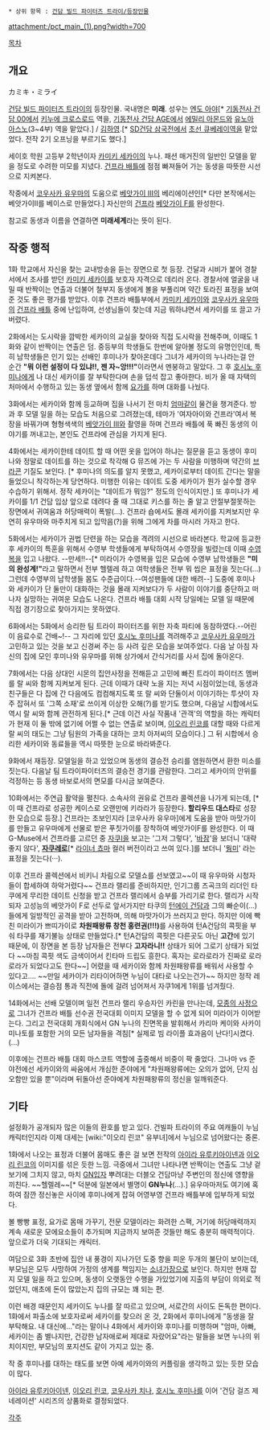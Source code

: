  * 상위 항목 : [[건담 빌드 파이터즈 트라이/등장인물]]

attachment:/pct_main_(1).png?width=700

[[목차]]

== 개요 ==
カミキ・ミライ

[[건담 빌드 파이터즈 트라이]]의 등장인물. 국내명은 '''미래'''. 성우는 [[엔도 아야]][* [[기동전사 건담 00]]에서 [[키누에 크로스로드]] 역을, [[기동전사 건담 AGE]]에서 [[에밀리 아몬드]]와 [[유노아 아스노]](3~4부) 역을 맡았다.] / [[김하영]].[* [[SD건담 삼국전]]에서 [[초선 큐베레이]]역을 맡았었다. 전작 2기 오프닝을 부르기도 했다.]

세이호 학원 고등부 2학년이자 [[카미키 세카이]]의 누나. 패션 매거진의 일반인 모델을 맡을 정도로 수려한 미모를 지녔다. [[건프라 배틀]]에 점점 빠져들어 가는 동생을 따뜻한 시선으로 지켜본다.

작중에서 [[코우사카 유우마]]의 도움으로 [[베앗가이 Ⅲ]]의 베리에이션인[* 다만 본작에서는 베앗가이Ⅱ를 베이스로 만들었다.] 자신만의 [[건프라]] [[베앗가이 F]]를 완성한다.

참고로 동생과 이름을 연결하면 '''미래세계'''라는 뜻이 된다.

== 작중 행적 ==
1화 학교에서 자신을 찾는 교내방송을 듣는 장면으로 첫 등장. 건달과 시비가 붙어 경찰서에서 조사를 받던 [[카미키 세카이]]를 보호자 자격으로 데리러 온다. 경찰서에 얼굴을 내밀 때 반짝이는 연출과 더불어 철부지 동생에게 볼을 부풀리며 약간 토라진 표정을 보여준 것도 좋은 평가를 받았다. 이후 건프라 배틀부에서 [[카미키 세카이]]와 [[코우사카 유우마]]의 [[건프라 배틀]] 중에 난입하여, 선생님들이 찾는데 지금 뭐하냐면서 세카이를 또 끌고 가버렸다.  

2화에서는 도시락을 깜박한 세카이의 교실을 찾아와 직접 도시락을 전해주며, 이때도 1화와 같이 반짝이는 연출은 덤. 중등부의 학생들도 한번에 알아볼 정도의 유명인인데, 특히 남학생들은 인기 있는 선배인 후미나가 찾아온데다 그녀가 세카이의 누나라는걸 안 순간 '''"뭐 이런 설정이 다 있냐!!, 젠 자~앙!!!"'''이라면서 멘붕하고 말았다. 그 후 [[호시노 후미나]]에게 나 대신 세카이를 잘 부탁한다며 손을 덥석 잡고 좋아한다. 비가 올 때 자택의 처마에서 수행하고 있는 동생 옆에서 함께 [[요가]]를 하며 대화를 나눴다.

3화에서는 세카이와 함께 등교하며 집을 나서기 전 마치 [[엄마]]같이 물건을 챙겨준다. 방과 후 모델 일을 하는 모습도 처음으로 그려졌는데, 테마가 '여자아이와 건프라'여서 복장을 바꿔가며 형형색색의 [[베앗가이 Ⅲ]]와 촬영을 하며 건프라 배틀에 푹 빠진 동생의 이야기를 꺼내고는, 본인도 건프라에 관심을 가지게 된다.

4화에서는 세카이한테 데이트 할 때 어떤 옷을 입어야 하냐는 질문을 듣고 동생이 후미나와 정말로 데이트를 하는 것으로 착각해 G 뮤즈에 가는 두 사람을 미행하며 약간의 [[브라콘]] 기질도 보인다. [* 후미나의 의도를 알지 못했고, 세카이로부터 데이트 간다는 말을 들었으니 착각하는게 당연하다. 미행한 이유는 데이트 도중 세카이가 뭔가 실수할 경우 수습하기 위해서. 정작 세카이는 "데이트가 뭐임?" 정도의 인식이지만.] 또 후미나가 세카이를 1/1 건담 입상 앞으로 데려다 줄 때 그대로 키스를 하는 줄 알고 안절부절못하는 장면에서 귀여움과 허당매력이 폭발(...). 건프라 숍에서도 몰래 세카이를 지켜보지만 우연히 유우마와 마주치게 되고 입막음(?)을 위해 그에게 차를 마시러 가자고 한다.

5화에서는 세카이가 권법 단련을 하는 모습을 격려의 시선으로 바라본다. 학교에 등교한 후 세카이의 특훈을 위해서 수영부 학생들에게 부탁하여서 수영장을 빌렸는데 이때 [[수영복]]을 입고 나왔다. --만세!!--[* 미라이가 수영복을 입은 모습에 수영부 남학생들은 '''"미의 완성계!"'''라고 말하면서 전부 헬렐레 하고 여학생들은 전부 뭐 씹은 표정을 짓는다(...) 그런데 수영부의 남학생들 몸도 수준급이다.--여성팬들에 대한 배려--] 도중에 후미나와 세카이가 단 둘만이 대화하는 것을 몰래 지켜보다가 두 사람이 이야기를 중단하고 떠나자 실망하는 귀여운 모습도 나온다. 건프라 배틀 대회 시작 당일에는 모델 일 때문에 직접 경기장으로 찾아가지는 못하였다.

6화에서는 5화에서 승리한 팀 트라이 파이터즈를 위한 자축 파티에 동참하였다.--어린이 음료수로 건배~!-- 그 자리에 있던 [[호시노 후미나]]를 격려해주고 [[코우사카 유우마]]가 고민하고 있는 것을 보고 신경써 주는 등 사려 깊은 모습을 보여주었다. 다음 날 아침 자신의 집에 모인 후미나와 유우마를 위해 상가에서 간식거리를 사서 집에 돌아온다.

7화에서는 다음 상대인 시몬의 집안사정을 전해듣고 고민에 빠진 트라이 파이터즈 멤버를 랄 씨와 함께 지켜보게 된다. 근데 이때가 대략 노을 지는 저녁 시점이었는데, 동생과 친구들은 다 집에 간 다음에도 컴컴해지도록 또 랄 씨와 단둘이서 이야기하는 투샷이 자주 잡혀서 또 '그쪽 소재'로 쓰이게 이상한 오해(?)를 받기도 했으며, 다음날 시합에서도 역시 랄 씨와 함께 관전하게 된다.[* 근데 이건 사실 작품내 '관객'의 역할을 하는 캐릭터가 현재 이 둘 밖에 없기에 어쩔 수 없는 연출로 보이며, [[이오리 린코]]를 대할 때와 다르게 랄 씨의 태도는 그냥 팀원의 가족을 대하는 코치 아저씨의 모습이다.] 그 뒤 시합에서 승리한 세카이와 동료들을 역시 따뜻한 눈으로 바라봐준다.

9화에서 재등장. 모델일을 하고 있었으며 동생의 결승전 승리를 염원하면서 환한 미소를 짓는다. 다음날 팀 트라이파이터즈의 결승전 경기를 관람한다. 그리고 세카이의 안위를 걱정하는 등 동생 바보로서의 면모를 다시금 보여준다.  

10화에서는 주연급 활약을 펼친다. 소속사의 권유로 건프라 콜렉션을 나가게 되는데, [* 이 때 건프라로 성공한 케이스로 오랜만에 키라라가 등장한다. '''할리우드 대스타'''로 성장한 모습으로 등장.] 건프라는 초보인지라 [코우사카 유우마]에게 도움을 받아 마맛가이를 만들고 유우마에게 선물로 받은 푸칫가이를 장착하여 베앗가이F를 완성한다. 이 때 G-Muse에서 건프라를 고르던 중 [[자쿠I]]을 보고는 '그저 그렇다', '[[바잠]]'을 보더니 '대략 좋지 않다', '''[[자쿠레로]]'''[* [[라이너 쵸마]] 컬러 버전이라고 쓰여 있다.]를 보더니 '[[뭥미]]' 라는 표정을 짓는다(···).

이후 건프라 콜렉션에서 비키니 차림으로 모델쇼를 선보였고~~이 때 유우마와 시청자들이 합세하여 하악거렸다~~  건프라 랠리를 준비하지만, 인기그룹 즈곡크의 리더인 타쿠에게 무리한 데이트 신청을 받고 건프라 랠리에서 승부를 가리기로 한다. 랠리가 시작되자 고성능의 베앗가이 F로 선두로 앞서가지만 타쿠의 [[턴에이 건담]]과 그의 빠순이(...)들에게 일방적인 공격을 받아 고전하며, 의해 마맛가이가 쓰러지고 만다. 하지만 이에 빡친 미라이가 쁘띠가이로 '''차원패왕류 창천 홍련권(!!!)'''를 사용하여 턴A건담의 콕핏을 부숴 타쿠를 재기불능 상태로 만들었다.[* 턴A건담의 콕핏은 다른곳도 아닌 '''고간'''에 있기 때문에, 이 장면을 본 등장 남자들은 전부다 '''고자라니!!''' 상태가 되어 그로기 상태가 되었다 ~~마침 콕핏 색도 금색이어서 킨타마 드립도 흥한다. 혹자는 로라로라가 진짜로 로라로라가 되었다고도 한다~~] 어렸을 때 세카이와 함께 차원패왕류를 배워서 사용할 수 있다고.... ~~만일 세카이가 리타이어하면 누님이 대타로 나오는건가~~ 하지만 정작 레이스에서는 결승점 통과 직전에 돌에 걸려 넘어져서 자쿠1에게 1위를 넘겨줬다.

14화에서는 선배 모델이며 일전 건프라 랠리 우승자인 카린을 만나는데, [[임신|모종의 사정]]으로 그녀가 건프라 배틀 선수권 전국대회 이미지 모델을 할 수 없게 되어 미라이가 이어받는다. 그리고 전국대회 개회식에서 GN 누나의 진면목을 발휘해서 카리마 케이와 사카이 미나토를 포함한 거의 모든 남자들을 격침[* 실제로 빔 라이플 효과음이 난다!]시켰다.(...) 

이후에는 건프라 배틀 대회 마스코트 역할에 출중해서 비중이 팍 줄었다. 그나마 vs 준야전에선 세카이와의 싸움에서 개심한 준야에게 "차원패왕류에는 오의가 없어, 단지 심오함만 있을 뿐"이라며 뒤돌아선 준야에게 차원패왕류의 정신을 일깨워준다.

== 기타 ==
설정화가 공개되자 많은 이들의 환호를 받고 있다. 건빌파 트라이의 주요 여캐들이 누님 캐릭터인지라 이제 대세는 [wiki:"이오리 린코" 유부녀]에서 누님으로 넘어왔다는 중론.

1화에서 나오는 표정과 더불어 몸매도 좋은 걸 보면 전작의 [[아이라 유루키아이넨]]과 [[이오리 린코]]의 이미지를 섞은 듯한 느낌. 극중에서 그녀만 나타나면 반짝이는 연출도 그냥 겉보기에 그치지 않고, 마치 [[GN입자]] 뿌려대는 더블오 건담마냥 주변인의 정신에 영향을 끼친다. ~~헬렐레~~[* 덕분에 일본에서 별명이 '''GN누나'''(...).] 유우마마저도 여기에 혹하여 잠깐 정신놓은 사이에 후미나에게 잡혀 어영부영 건프라 배틀부에 입부하게 되었다.

볼 빵빵 표정, 요가로 몸매 가꾸기, 전문 모델이라는 화려한 스팩, 거기에 허당매력까지 계속 새로운 모에요소들이 추가되며 지금까지 보여준 것들만 해도 충분히 매력적이다. 앞으로가 더욱 기대되는 캐릭터.

여담으로 3화 초반에 집안 내 풍경이 지나가던 도중 향을 피운 두개의 불단이 보이는데, 부모님은 모두 사망하여 가정의 생계를 책임지는 [[소녀가장]]으로 보인다. 하지만 현재 잡지 모델 일을 하고 있으며, 동생이 오랫동안 수행을 가있었기에 지출의 부담이 의외로 적었던지, 애초에 돈이 많았는지 집의 규모는 꽤 되는 편.

이런 배경 때문인지 세카이도 누나를 잘 따르고 있으며, 서로간의 사이도 돈독한 편이다. 1화에서 파출소에 보호자로써 세카이를 찾으러 온 것, 2화에서 후미나에게 "동생을 잘 부탁해요. 내 대신에..."라는 말이나 4화에서 세카이와 후미나를 미행하며 "엄마, 아빠, 세카이는 좀 별나지만, 건강한 남자애로써 제대로 자랐어요"라는 말들을 보면 누나의 위치이지만, 부모님의 포지션도 같이 가지고 있는 중.

작 중 후미나를 대하는 태도를 보면 아예 세카이와의 커플링을 생각하고 있는 듯한 모습이 많다. 

[[아이라 유루키아이넨]], [[이오리 린코]], [[코우사카 치나]], [[호시노 후미나]]를 이어 '건담 걸즈 제네레이션' 시리즈의 상품화로 결정되었다.

[[각주]]
